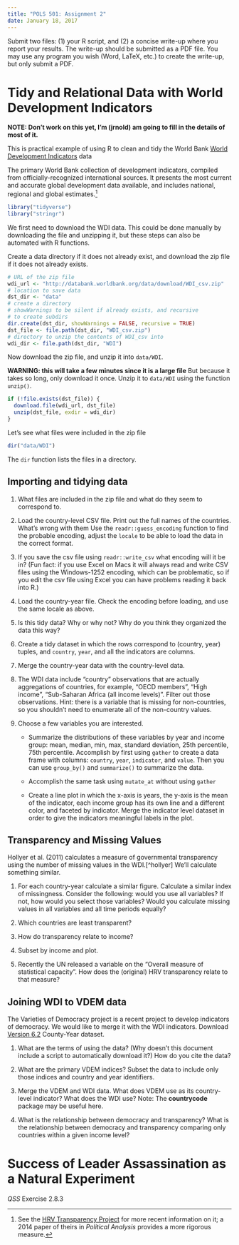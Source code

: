 ```yaml
---
title: "POLS 501: Assignment 2"
date: January 18, 2017
---
```


Submit two files: (1) your R script, and (2) a concise write-up where you report your results. The write-up should be submitted as a PDF file. You may use any program you wish (Word, LaTeX, etc.) to create the write-up, but only submit a PDF.


# Tidy and Relational Data with World Development Indicators 

**NOTE: Don't work on this yet, I'm (jrnold) am going to fill in the details of most of it. **

This is practical example of using R to clean and tidy the World Bank [World Development Indicators](http://data.worldbank.org/data-catalog/world-development-indicators) data

   The primary World Bank collection of development indicators, compiled from officially-recognized international sources. It presents the most current and accurate global development data available, and includes national, regional and global estimates.[^1]

[^1]: http://data.worldbank.org/data-catalog/world-development-indicators

```r
library("tidyverse")
library("stringr")
```

We first need to download the WDI data.
This could be done manually  by downloading the file and unzipping it, but these steps can also be automated with R functions.

Create a data directory if it does not already exist, and download the zip file if it does not already exists.
```r
# URL of the zip file
wdi_url <- "http://databank.worldbank.org/data/download/WDI_csv.zip"
# location to save data
dst_dir <- "data"
# create a directory
# showWarnings to be silent if already exists, and recursive
# to create subdirs
dir.create(dst_dir, showWarnings = FALSE, recursive = TRUE)
dst_file <- file.path(dst_dir, "WDI_csv.zip")
# directory to unzip the contents of WDI_csv into
wdi_dir <- file.path(dst_dir, "WDI")

```
Now download the zip file, and unzip it into `data/WDI`.

**WARNING: this will take a few minutes since it is a large file**
But because it takes so long, only download it once.
Unzip it to `data/WDI` using the function `unzip()`.
```r
if (!file.exists(dst_file)) {
  download.file(wdi_url, dst_file)
  unzip(dst_file, exdir = wdi_dir)
}
```

Let's see what files were included in the zip file
```r
dir("data/WDI")
```
The `dir` function lists the files in a directory.

## Importing and tidying data

1. What files are included in the zip file and what do they seem to correspond to.

2. Load the country-level CSV file. Print out the full names of the countries. What's wrong with them Use the `readr::guess_encoding` function to find the probable encoding, adjust the `locale` to be able to load the data in the correct format.

3. If you save the csv file using `readr::write_csv` what encoding will it be in? (Fun fact: if you use Excel on Macs it will always read and write CSV files using the Windows-1252 encoding, which can be problematic, so if you edit the csv file using Excel you can have problems reading it back into R.)

3. Load the country-year file. Check the encoding before loading, and use the same locale as above.

4. Is this tidy data? Why or why not? Why do you think they organized the data this way?

4. Create a tidy dataset in which the rows correspond to (country, year) tuples, and `country`, `year`, and all the indicators are columns.

5. Merge the country-year data with the country-level data. 
   
6. The WDI data include "country" observations that are actually aggregations of countries, for example, "OECD members", "High income", "Sub-Saharan Africa (all income levels)". Filter out those observations. Hint: there is a variable that is missing for non-countries, so you shouldn't need to enumerate all of the non-country values.

7. Choose a few variables you are interested. 


    - Summarize the distributions of these variables by year and income group: mean, median, min, max, standard deviation, 25th percentile, 75th percentile. Accomplish by first using `gather` to create a data frame with columns: `country`, `year`, `indicator`, and `value`. Then you can use `group_by()` and `summarize()` to summarize the data.
    
    - Accomplish the same task using `mutate_at` without using `gather`
    
    - Create a line plot in which the x-axis is years, the y-axis is the mean of the indicator, each income group has its own line and a different color, and faceted by indicator. Merge the indicator level dataset in order to give the indicators meaningful labels in the plot.
      

<!--
### HDI

Calculate the Human Development Indicator. The definition can be found here: http://hdr.undp.org/sites/default/files/hdr2015_technical_notes.pdf.
Check your work against example data in the documentation.
Check your work against the true values of the [Human Development Index](http://hdr.undp.org/en/data):
-->

## Transparency and Missing Values

Hollyer et al. (2011) calculates a measure of governmental transparency using the number of missing values in the WDI.[^hollyer]
We'll calculate something similar.

1. For each country-year calculate a similar figure. Calculate a similar index of missingness. Consider the following: would you use all variables? If not, how would you select those variables? Would you calculate missing values in all variables and all time periods equally?

2. Which countries are least transparent?

3. How do transparency relate to income?

4. Subset by income and plot.

5. Recently the UN released a variable on the "Overall measure of statistical capacity". How does the (original) HRV transparency relate to that measure?
       
[^1]: See the [HRV Transparency Project](http://0001c70.wcomhost.com/wp2/papers/) for more recent  information on it; a 2014 paper of theirs in *Political Analysis* provides a more rigorous measure. 


## Joining WDI to VDEM data

The Varieties of Democracy project is a recent project to develop indicators of democracy.  We would like to merge it with the WDI indicators. Download [Version 6.2](https://www.v-dem.net/en/data/data-version-6-2/) County-Year dataset.

1. What are the terms of using the data? (Why doesn't this document include a script to automatically download it?) How do you cite the data?

2. What are the primary VDEM indices? Subset the data to include only those indices and country and year identifiers.

3. Merge the VDEM and WDI data. What does VDEM use as its country-level indicator? What does the WDI use? Note: The **countrycode** package may be useful here.

4. What is the relationship between democracy and transparency?
   What is the relationship between democracy and transparency comparing only countries within a given income level?

<!--
# Efficacy of Small Class Size in Early Education

*QSS* Exercise 2.8.1
-->

# Success of Leader Assassination as a Natural Experiment

*QSS* Exercise 2.8.3

